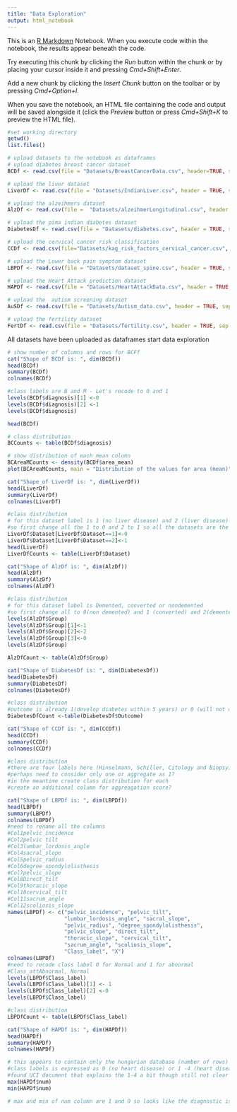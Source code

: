 ```yaml
---
title: "Data Exploration"
output: html_notebook
---
```


This is an [R Markdown](http://rmarkdown.rstudio.com) Notebook. When you execute code within the notebook, the results appear beneath the code. 

Try executing this chunk by clicking the *Run* button within the chunk or by placing your cursor inside it and pressing *Cmd+Shift+Enter*. 



Add a new chunk by clicking the *Insert Chunk* button on the toolbar or by pressing *Cmd+Option+I*.

When you save the notebook, an HTML file containing the code and output will be saved alongside it (click the *Preview* button or press *Cmd+Shift+K* to preview the HTML file).

```r
#set working directory
getwd()
list.files()
```
```r
# upload datasets to the notebook as dataframes
# upload diabetes breast cancer dataset
BCDf <- read.csv(file = "Datasets/BreastCancerData.csv", header=TRUE, sep=",")

# upload the liver dataset
LiverDf <- read.csv(file = "Datasets/IndianLiver.csv", header = TRUE, sep=",")

# upload the alzeihmers dataset
AlzDf <- read.csv(file =  "Datasets/alzeihmerLongitudinal.csv", header = TRUE, sep=",")

# upload the pima indian diabetes dataset
DiabetesDf <- read.csv(file = "Datasets/diabetes.csv", header = TRUE, sep=",")

# upload the cervical cancer risk classification 
CCDf <- read.csv(file="Datasets/kag_risk_factors_cervical_cancer.csv", header = TRUE, sep=",")

# upload the Lower back pain symptom dataset
LBPDf <- read.csv(file = "Datasets/dataset_spine.csv", header = TRUE, sep=",")

# upload the Heart Attack prediction dataset
HAPDf <- read.csv(file = "Datasets/HeartAttackData.csv", header = TRUE, sep=",")

# upload the  autism screening dataset
AuSDf <- read.csv(file = "Datasets/Autism_data.csv", header = TRUE, sep= ",")

# upload the fertility dataset
FertDf <- read.csv(file = "Datasets/fertility.csv", header = TRUE, sep =",")


```


All datasets have been uploaded as dataframes start data exploration

```r
# show number of columns and rows for BCFf
cat("Shape of BCDf is: ", dim(BCDf))
head(BCDf)
summary(BCDf)
colnames(BCDf)

#class labels are B and M - Let's recode to 0 and 1
levels(BCDf$diagnosis)[1] <-0
levels(BCDf$diagnosis)[2] <-1
levels(BCDf$diagnosis)

head(BCDf)

# class distribution
BCCounts <- table(BCDf$diagnosis)

# show distribution of each mean column
BCAreaMCounts <- density(BCDf$area_mean)
plot(BCAreaMCounts, main = "Distribution of the values for area (mean)", xlab ="area values")
```

```r
cat("Shape of LiverDf is: ", dim(LiverDf))
head(LiverDf)
summary(LiverDf)
colnames(LiverDf)

#class distribution
# for this dataset label is 1 (no liver disease) and 2 (liver disease)
#so first change all the 1 to 0 and 2 to 1 so all the datasets are the same
LiverDf$Dataset[LiverDf$Dataset==1]<-0
LiverDf$Dataset[LiverDf$Dataset==2]<-1
head(LiverDf)
LiverDfCounts <- table(LiverDf$Dataset)

```

```r
cat("Shape of AlzDf is: ", dim(AlzDf))
head(AlzDf)
summary(AlzDf)
colnames(AlzDf)

#class distribution
# for this dataset label is Demented, converted or nondemented 
#so first change all to 0(non demented) and 1 (converted) and 2(demented) so all the datasets are the same
levels(AlzDf$Group)
levels(AlzDf$Group)[1]<-1
levels(AlzDf$Group)[2]<-2
levels(AlzDf$Group)[3]<-0
levels(AlzDf$Group)

AlzDfCount <- table(AlzDf$Group)

```

```r
cat("Shape of DiabetesDf is: ", dim(DiabetesDf))
head(DiabetesDf)
summary(DiabetesDf)
colnames(DiabetesDf)

#class distribution
#outcome is already 1(develop diabetes within 5 years) or 0 (will not develop diabetes within 5 years) so no need to recode
DiabetesDfCount <-table(DiabetesDf$Outcome)
```

```r
cat("Shape of CCDf is: ", dim(CCDf))
head(CCDf)
summary(CCDf)
colnames(CCDf)

#class distribution
#there are four labels here (Hinselmann, Schiller, Citology and Biopsy) already expressed numerically as 0 or 1
#perhaps need to consider only one or aggregate as 1?
#in the meantime create class distribution for each
#create an additional column for aggreagation score?


```
```r
cat("Shape of LBPDf is: ", dim(LBPDf))
head(LBPDf)
summary(LBPDf)
colnames(LBPDf)
#need to rename all the columns
#Col1pelvic_incidence
#Col2pelvic tilt
#Col3lumbar_lordosis_angle
#Col4sacral_slope
#Col5pelvic_radius
#Col6degree_spondylolisthesis
#Col7pelvic_slope
#Col8Direct_tilt
#Col9thoracic_slope
#Col10cervical_tilt
#Col11sacrum_angle
#Col12scoliosis_slope
names(LBPDf) <- c("pelvic_incidence", "pelvic_tilt", 
                  "lumbar_lordosis_angle", "sacral_slope",
                  "pelvic_radius", "degree_spondylolisthesis",
                  "pelvic_slope", "direct_tilt",
                  "thoracic_slope", "cervical_tilt",
                  "sacrum_angle", "scoliosis_slope",
                  "Class_label", "X")
colnames(LBPDf)
#need to recode class label 0 for Normal and 1 for abnormal
#Class_attAbnormal, Normal
levels(LBPDf$Class_label)
levels(LBPDf$Class_label)[1] <- 1
levels(LBPDf$Class_label)[2] <-0
levels(LBPDf$Class_label)

#class distribution
LBPDfCount <- table(LBPDf$Class_label)
```


```r
cat("Shape of HAPDf is: ", dim(HAPDf))
head(HAPDf)
summary(HAPDf)
colnames(HAPDf)

# this appears to contain only the hungarian database (number of rows)
#class labels is expressed as 0 (no heart disease) or 1 -4 (heart disease ) in the num column
#found UCI document that explains the 1-4 a bit though still not clear on the cutoff and actual significance. Original database was only 1-0 but some of it looks corrupted?
max(HAPDf$num)
min(HAPDf$num)

# max and min of num column are 1 and O so looks like the diagnostic is binary after all.




```

